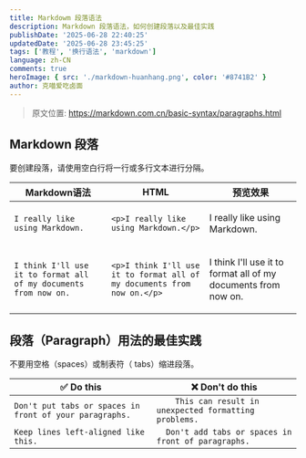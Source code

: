 ```yaml
---
title: Markdowm 段落语法
description: Markdown 段落语法，如何创建段落以及最佳实践
publishDate: '2025-06-28 22:40:25'
updatedDate: '2025-06-28 23:45:25'
tags: ['教程', '换行语法', 'markdown']
language: zh-CN
comments: true
heroImage: { src: './markdown-huanhang.png', color: '#8741B2' }
author: 克喵爱吃卤面
---
```


> 原文位置: https://markdown.com.cn/basic-syntax/paragraphs.html

## Markdown 段落
要创建段落，请使用空白行将一行或多行文本进行分隔。

|Markdown语法|HTML|预览效果|
|---|---|---|
|`I really like using Markdown.`|`<p>I really like using Markdown.</p>`|<p>I really like using Markdown.</p>|
|`I think I'll use it to format all of my documents from now on.`|`<p>I think I'll use it to format all of my documents from now on.</p>`|<p>I think I'll use it to format all of my documents from now on.</p>|

## 段落（Paragraph）用法的最佳实践
不要用空格（spaces）或制表符（ tabs）缩进段落。

|✅  Do this|❌  Don't do this|
|---|---|
|`Don't put tabs or spaces in front of your paragraphs.`|`    This can result in unexpected formatting problems.`|
|`Keep lines left-aligned like this.`|`  Don't add tabs or spaces in front of paragraphs.`|
